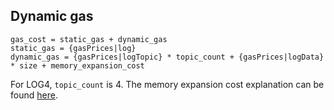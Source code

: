 ## Dynamic gas

    gas_cost = static_gas + dynamic_gas
    static_gas = {gasPrices|log}
    dynamic_gas = {gasPrices|logTopic} * topic_count + {gasPrices|logData} * size + memory_expansion_cost

For LOG4, `topic_count` is 4.
The memory expansion cost explanation can be found [here](/about).
